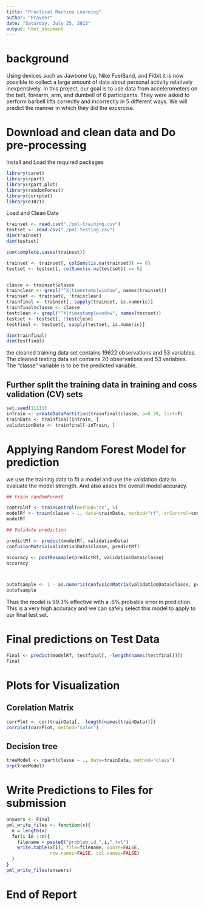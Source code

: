 ```yaml
---
title: "Practical Machine Learning"
author: "Praveer"
date: "Saturday, July 25, 2015"
output: html_document
---
```


# background

Using devices such as Jawbone Up, Nike FuelBand, and Fitbit it is now possible to collect a large amount of data about personal activity relatively inexpensively. In this project, our goal is to use data from accelerometers on the belt, forearm, arm, and dumbell of 6 participants. They were asked to perform barbell lifts correctly and incorrectly in 5 different ways. We will predict the manner in which they did the excercise.

# Download and clean data and Do pre-processing

Install and Load the required packages

```r
library(caret)
library(rpart)
library(rpart.plot)
library(randomForest)
library(corrplot)
library(e1071)

```

Load and Clean Data

```r
trainset <- read.csv("./pml-training.csv")
testset <- read.csv("./pml-testing.csv")
dim(trainset)
dim(testset)

sum(complete.cases(trainset))

trainset <- trainset[, colSums(is.na(trainset)) == 0] 
testset <- testset[, colSums(is.na(testset)) == 0] 


classe <- trainset$classe
trainclean <- grepl("^X|timestamp|window", names(trainset))
trainset <- trainset[, !trainclean]
trainfinal <- trainset[, sapply(trainset, is.numeric)]
trainfinal$classe <- classe
testclean <- grepl("^X|timestamp|window", names(testset))
testset <- testset[, !testclean]
testfinal <- testset[, sapply(testset, is.numeric)]

dim(trainfinal)
dim(testfinal)


```


the cleaned training data set contains 19622 observations and 53 variables.
The cleaned testing data set contains 20 observations and 53 variables. 
The "classe" variable is to be the predicted variable.

## Further split the training data in training and coss validation (CV) sets

```r

set.seed(11111) 
inTrain <- createDataPartition(trainfinal$classe, p=0.70, list=F)
trainData <- trainfinal[inTrain, ]
validationData <- trainfinal[-inTrain, ]

```

# Applying Random Forest Model for prediction

we use the training data to fit a model and use the validation data to evaluate the model strength. And also asses the overall model accuracy.


```r

## train randomForest

controlRf <- trainControl(method="cv", 5)
modelRf <- train(classe ~ ., data=trainData, method="rf", trControl=controlRf, ntree=250)
modelRf

## Validate prediction

predictRf <- predict(modelRf, validationData)
confusionMatrix(validationData$classe, predictRf)

accuracy <- postResample(predictRf, validationData$classe)
accuracy



outofsample <- 1 - as.numeric(confusionMatrix(validationData$classe, predictRf)$overall[1])
outofsample


```


Thus the model is 99.3% effective with a .6% probable error in prediction. This is a very high accuracy and we can safely select this model to apply to our final test set.

# Final predictions on Test Data

```r

Final <- predict(modelRf, testfinal[, -length(names(testfinal))])
Final

```

# Plots for Visualization

## Corelation Matrix

```r

corrPlot <- cor(trainData[, -length(names(trainData))])
corrplot(corrPlot, method="color")

```

## Decision tree

```r

treeModel <- rpart(classe ~ ., data=trainData, method="class")
prp(treeModel)

```


# Write Predictions to Files for submission

```r

answers <- Final
pml_write_files <- function(x){
  n = length(x)
  for(i in 1:n){
    filename = paste0("problem_id_",i,".txt")
    write.table(x[i], file=filename, quote=FALSE,
                row.names=FALSE, col.names=FALSE)
  }
}
pml_write_files(answers)

```

# End of Report
